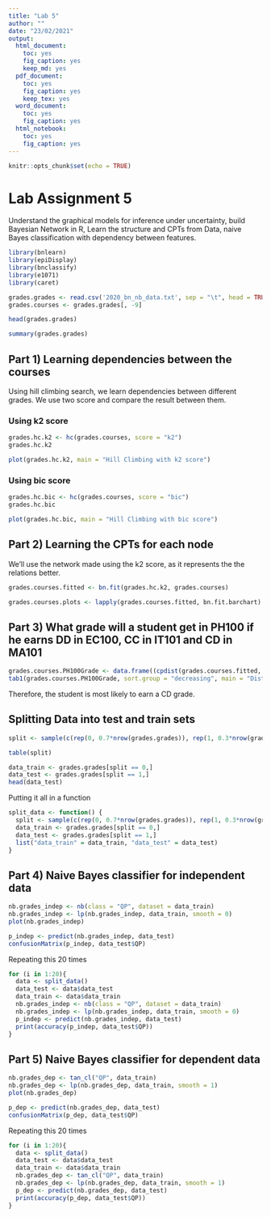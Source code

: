 ```yaml
---
title: "Lab 5"
author: ""
date: "23/02/2021"
output: 
  html_document: 
    toc: yes
    fig_caption: yes
    keep_md: yes
  pdf_document: 
    toc: yes
    fig_caption: yes
    keep_tex: yes
  word_document: 
    toc: yes
    fig_caption: yes
  html_notebook: 
    toc: yes
    fig_caption: yes
---
```


```r
knitr::opts_chunk$set(echo = TRUE)
```

# Lab Assignment 5

Understand the graphical models for inference under uncertainty, build Bayesian Network in R, Learn the structure and CPTs from Data, naive Bayes classification with dependency between features.

```r
library(bnlearn)
library(epiDisplay)
library(bnclassify)
library(e1071)
library(caret)
```

```r
grades.grades <- read.csv('2020_bn_nb_data.txt', sep = "\t", head = TRUE, stringsAsFactors=TRUE)
grades.courses <- grades.grades[, -9]
```

```r
head(grades.grades)
```

```r
summary(grades.grades)
```

## Part 1) Learning dependencies between the courses

Using hill climbing search, we learn dependencies between different grades. We use two score and compare the result between them.

### Using k2 score

```r
grades.hc.k2 <- hc(grades.courses, score = "k2")
grades.hc.k2
```

```r
plot(grades.hc.k2, main = "Hill Climbing with k2 score")
```

### Using bic score

```r
grades.hc.bic <- hc(grades.courses, score = "bic")
grades.hc.bic
```

```r
plot(grades.hc.bic, main = "Hill Climbing with bic score")
```

## Part 2) Learning the CPTs for each node

We'll use the network made using the k2 score, as it represents the the relations better.

```r
grades.courses.fitted <- bn.fit(grades.hc.k2, grades.courses)
```

```r
grades.courses.plots <- lapply(grades.courses.fitted, bn.fit.barchart)
```

## Part 3) What grade will a student get in PH100 if he earns DD in EC100, CC in IT101 and CD in MA101

```r
grades.courses.PH100Grade <- data.frame((cpdist(grades.courses.fitted, nodes=c("PH100"), evidence= (EC100 == "DD") & (IT101 == "CC") & (MA101 == "CD"))))
tab1(grades.courses.PH100Grade, sort.group = "decreasing", main = "Distribution of grades in PH100 with given evidence")
```

Therefore, the student is most likely to earn a CD grade.

## Splitting Data into test and train sets

```r
split <- sample(c(rep(0, 0.7*nrow(grades.grades)), rep(1, 0.3*nrow(grades.grades))))

table(split)
```

```r
data_train <- grades.grades[split == 0,]
data_test <- grades.grades[split == 1,]
head(data_test)
```

Putting it all in a function

```r
split_data <- function() {
  split <- sample(c(rep(0, 0.7*nrow(grades.grades)), rep(1, 0.3*nrow(grades.grades))))
  data_train <- grades.grades[split == 0,]
  data_test <- grades.grades[split == 1,]
  list("data_train" = data_train, "data_test" = data_test)
}
```

## Part 4) Naive Bayes classifier for independent data

```r
nb.grades_indep <- nb(class = "QP", dataset = data_train)
nb.grades_indep <- lp(nb.grades_indep, data_train, smooth = 0)
plot(nb.grades_indep)
```

```r
p_indep <- predict(nb.grades_indep, data_test)
confusionMatrix(p_indep, data_test$QP)
```

Repeating this 20 times

```r
for (i in 1:20){
  data <- split_data()
  data_test <- data$data_test
  data_train <- data$data_train
  nb.grades_indep <- nb(class = "QP", dataset = data_train)
  nb.grades_indep <- lp(nb.grades_indep, data_train, smooth = 0)
  p_indep <- predict(nb.grades_indep, data_test)
  print(accuracy(p_indep, data_test$QP))
}
```

## Part 5) Naive Bayes classifier for dependent data

```r
nb.grades_dep <- tan_cl("QP", data_train)
nb.grades_dep <- lp(nb.grades_dep, data_train, smooth = 1)
plot(nb.grades_dep)
```

```r
p_dep <- predict(nb.grades_dep, data_test)
confusionMatrix(p_dep, data_test$QP)
```

Repeating this 20 times

```r
for (i in 1:20){
  data <- split_data()
  data_test <- data$data_test
  data_train <- data$data_train
  nb.grades_dep <- tan_cl("QP", data_train)
  nb.grades_dep <- lp(nb.grades_dep, data_train, smooth = 1)
  p_dep <- predict(nb.grades_dep, data_test)
  print(accuracy(p_dep, data_test$QP))
}
```
